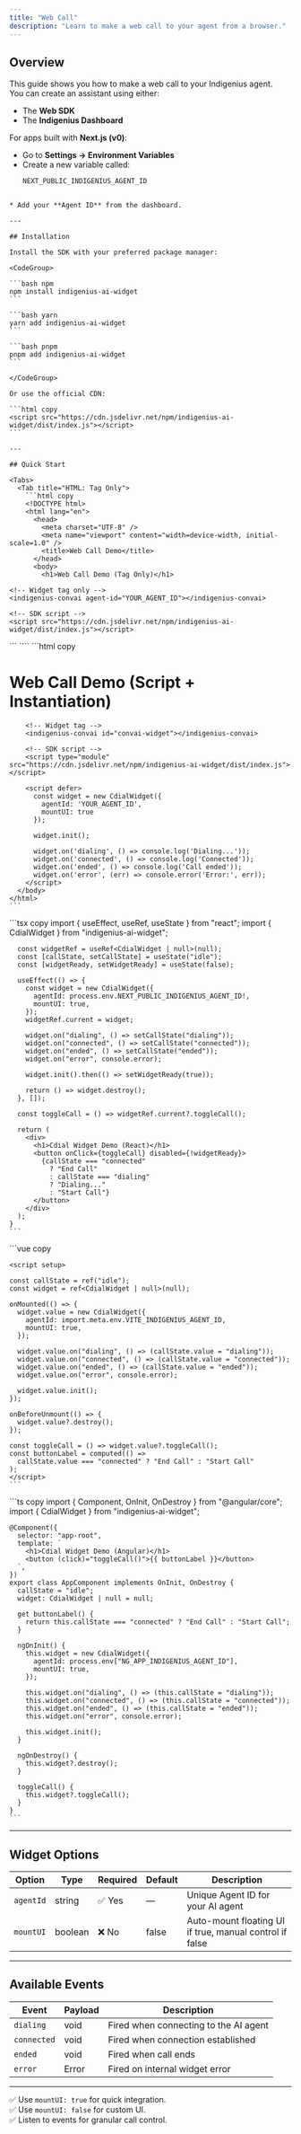 ```yaml
---
title: "Web Call"
description: "Learn to make a web call to your agent from a browser."
---
```


## Overview

This guide shows you how to make a web call to your Indigenius agent.  
You can create an assistant using either:

- The **Web SDK**
- The **Indigenius Dashboard**

For apps built with **Next.js (v0)**:  
- Go to **Settings → Environment Variables**  
- Create a new variable called:  
  ```bash
  NEXT_PUBLIC_INDIGENIUS_AGENT_ID
````

* Add your **Agent ID** from the dashboard.

---

## Installation

Install the SDK with your preferred package manager:

<CodeGroup>

```bash npm
npm install indigenius-ai-widget
```

```bash yarn
yarn add indigenius-ai-widget
```

```bash pnpm
pnpm add indigenius-ai-widget
```

</CodeGroup>

Or use the official CDN:

```html copy
<script src="https://cdn.jsdelivr.net/npm/indigenius-ai-widget/dist/index.js"></script>
```

---

## Quick Start

<Tabs>
  <Tab title="HTML: Tag Only">
    ```html copy
    <!DOCTYPE html>
    <html lang="en">
      <head>
        <meta charset="UTF-8" />
        <meta name="viewport" content="width=device-width, initial-scale=1.0" />
        <title>Web Call Demo</title>
      </head>
      <body>
        <h1>Web Call Demo (Tag Only)</h1>

````
    <!-- Widget tag only -->
    <indigenius-convai agent-id="YOUR_AGENT_ID"></indigenius-convai>

    <!-- SDK script -->
    <script src="https://cdn.jsdelivr.net/npm/indigenius-ai-widget/dist/index.js"></script>
  </body>
</html>
```
````

  </Tab>

  <Tab title="HTML: Script + Instantiation">
    ```html copy
    <!DOCTYPE html>
    <html lang="en">
      <head>
        <meta charset="UTF-8" />
        <meta name="viewport" content="width=device-width, initial-scale=1.0" />
        <title>Web Call Demo</title>
      </head>
      <body>
        <h1>Web Call Demo (Script + Instantiation)</h1>

````
    <!-- Widget tag -->
    <indigenius-convai id="convai-widget"></indigenius-convai>

    <!-- SDK script -->
    <script type="module" src="https://cdn.jsdelivr.net/npm/indigenius-ai-widget/dist/index.js"></script>

    <script defer>
      const widget = new CdialWidget({
        agentId: 'YOUR_AGENT_ID',
        mountUI: true
      });

      widget.init();

      widget.on('dialing', () => console.log('Dialing...'));
      widget.on('connected', () => console.log('Connected'));
      widget.on('ended', () => console.log('Call ended'));
      widget.on('error', (err) => console.error('Error:', err));
    </script>
  </body>
</html>
```
````

  </Tab>

  <Tab title="React">
    ```tsx copy
    import { useEffect, useRef, useState } from "react";
    import { CdialWidget } from "indigenius-ai-widget";

````
  const widgetRef = useRef<CdialWidget | null>(null);
  const [callState, setCallState] = useState("idle");
  const [widgetReady, setWidgetReady] = useState(false);

  useEffect(() => {
    const widget = new CdialWidget({
      agentId: process.env.NEXT_PUBLIC_INDIGENIUS_AGENT_ID!,
      mountUI: true,
    });
    widgetRef.current = widget;

    widget.on("dialing", () => setCallState("dialing"));
    widget.on("connected", () => setCallState("connected"));
    widget.on("ended", () => setCallState("ended"));
    widget.on("error", console.error);

    widget.init().then(() => setWidgetReady(true));

    return () => widget.destroy();
  }, []);

  const toggleCall = () => widgetRef.current?.toggleCall();

  return (
    <div>
      <h1>Cdial Widget Demo (React)</h1>
      <button onClick={toggleCall} disabled={!widgetReady}>
        {callState === "connected"
          ? "End Call"
          : callState === "dialing"
          ? "Dialing..."
          : "Start Call"}
      </button>
    </div>
  );
}
```
````

  </Tab>

  <Tab title="Vue">
    ```vue copy
    <template>
      <div>
        <h1>Cdial Widget Demo (Vue)</h1>
        <button @click="toggleCall">{{ buttonLabel }}</button>
      </div>
    </template>

````
<script setup>

const callState = ref("idle");
const widget = ref<CdialWidget | null>(null);

onMounted(() => {
  widget.value = new CdialWidget({
    agentId: import.meta.env.VITE_INDIGENIUS_AGENT_ID,
    mountUI: true,
  });

  widget.value.on("dialing", () => (callState.value = "dialing"));
  widget.value.on("connected", () => (callState.value = "connected"));
  widget.value.on("ended", () => (callState.value = "ended"));
  widget.value.on("error", console.error);

  widget.value.init();
});

onBeforeUnmount(() => {
  widget.value?.destroy();
});

const toggleCall = () => widget.value?.toggleCall();
const buttonLabel = computed(() =>
  callState.value === "connected" ? "End Call" : "Start Call"
);
</script>
```
````

  </Tab>

  <Tab title="Angular">
    ```ts copy
    import { Component, OnInit, OnDestroy } from "@angular/core";
    import { CdialWidget } from "indigenius-ai-widget";

````
@Component({
  selector: "app-root",
  template: `
    <h1>Cdial Widget Demo (Angular)</h1>
    <button (click)="toggleCall()">{{ buttonLabel }}</button>
  `,
})
export class AppComponent implements OnInit, OnDestroy {
  callState = "idle";
  widget: CdialWidget | null = null;

  get buttonLabel() {
    return this.callState === "connected" ? "End Call" : "Start Call";
  }

  ngOnInit() {
    this.widget = new CdialWidget({
      agentId: process.env["NG_APP_INDIGENIUS_AGENT_ID"],
      mountUI: true,
    });

    this.widget.on("dialing", () => (this.callState = "dialing"));
    this.widget.on("connected", () => (this.callState = "connected"));
    this.widget.on("ended", () => (this.callState = "ended"));
    this.widget.on("error", console.error);

    this.widget.init();
  }

  ngOnDestroy() {
    this.widget?.destroy();
  }

  toggleCall() {
    this.widget?.toggleCall();
  }
}
```
````

  </Tab>
</Tabs>

---

## Widget Options

| Option    | Type    | Required | Default | Description                                             |
| --------- | ------- | -------- | ------- | ------------------------------------------------------- |
| `agentId` | string  | ✅ Yes    | —       | Unique Agent ID for your AI agent                       |
| `mountUI` | boolean | ❌ No     | false   | Auto-mount floating UI if true, manual control if false |

---

## Available Events

| Event       | Payload | Description                           |
| ----------- | ------- | ------------------------------------- |
| `dialing`   | void    | Fired when connecting to the AI agent |
| `connected` | void    | Fired when connection established     |
| `ended`     | void    | Fired when call ends                  |
| `error`     | Error   | Fired on internal widget error        |

---

<CardGroup cols={1}>
  <Card title="Tip" icon="lightbulb" iconType="solid" color="#FACC15">
    ✅ Use <code>mountUI: true</code> for quick integration.<br />
    ✅ Use <code>mountUI: false</code> for custom UI.<br />
    ✅ Listen to events for granular call control.
  </Card>
</CardGroup>

